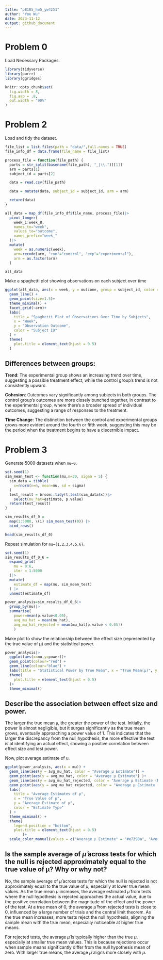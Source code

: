 ```yaml
---
title: "p8105_hw5_yw4251"
author: "You Wu"
date: 2023-11-12
output: github_document
---
```

# Problem 0
Load Necessary Packages.
```r
library(tidyverse)
library(purrr)
library(ggridges)

knitr::opts_chunk$set(
  fig.width = 8,
  fig.asp = .8,
  out.width = "90%"
)
```

# Problem 2

Load and tidy the dataset.

```r
file_list = list.files(path = "data/",full.names = TRUE)
file_info_df = data.frame(file_name = file_list)

process_file = function(file_path) {
  parts = str_split(basename(file_path), "_|\\.")[[1]]
  arm = parts[1]
  subject_id = parts[2]

  data = read.csv(file_path) 

  data = mutate(data, subject_id = subject_id, arm = arm)

  return(data)
}

all_data = map_df(file_info_df$file_name, process_file)|>
  pivot_longer(
    week_1:week_8,
    names_to="week",
    values_to="outcome",
    names_prefix="week_"
  )|>
  mutate(
    week = as.numeric(week),
    arm=recode(arm, "con"="control", "exp"="experimental"),
    arm = as.factor(arm)           
  )

all_data
```

Make a spaghetti plot showing observations on each subject over time
```r
ggplot(all_data, aes(x = week, y = outcome, group = subject_id, color = subject_id)) +
  geom_line() +
  geom_point(size=1.5)+
  theme_minimal() +
  facet_grid(~arm)+
  labs(
    title = "Spaghetti Plot of Observations Over Time by Subjects",
    x = "Week",
    y = "Observation Outcome",
    color = "Subject ID"
  ) +
  theme(
    plot.title = element_text(hjust = 0.5)
  )
```

## Differences between groups:

**Trend**: The experimental group shows an increasing trend over time, suggesting a possible treatment effect, while the control group's trend is not consistently upward.

**Cohesion**: Outcomes vary significantly among subjects in both groups. The control group's outcomes are more closely bunched together, in contrast to the experimental group, where there's a broader spread of individual outcomes, suggesting a range of responses to the treatment.

**Time Change**: The distinction between the control and experimental groups grows more evident around the fourth or fifth week, suggesting this may be the period when the treatment begins to have a discernible impact.




# Problem 3

Generate 5000 datasets when `mu=0`.
```r
set.seed(1)
sim_mean_test <- function(mu,n=30, sigma = 5) {
  sim_data = tibble(
    x=rnorm(n=n, mean=mu, sd = sigma)
  )
  test_result = broom::tidy(t.test(sim_data$x))|>
    select(mu_hat=estimate, p.value)
  return(test_result)
}

sim_results_df_0 =   
  map(1:5000, \(i) sim_mean_test(0)) |> 
  bind_rows()

head(sim_results_df_0)

```

Repeat simulation for `mu={1,2,3,4,5,6}`.
```r
set.seed(1)
sim_results_df_0_6 = 
  expand_grid(
    mu = 0:6,
    iter = 1:5000
  )|> 
  mutate(
    estimate_df = map(mu, sim_mean_test)
  ) |> 
  unnest(estimate_df)

power_analysis=sim_results_df_0_6|>
  group_by(mu)|>
  summarise(
    power=mean(p.value<0.05),
    avg_mu_hat = mean(mu_hat),
    avg_mu_hat_rejected = mean(mu_hat[p.value < 0.05])
    )

```

Make plot to show the relationship between the effect size (represented by the true value of μ) and the statistical power.

```r
power_analysis|>
  ggplot(aes(x=mu,y=power))+
  geom_point(colour="red") +
  geom_line(colour="blue") +
  labs(title = "Statistical Power by True Mean", x = "True Mean(μ)", y = "Power")+
  theme(
    plot.title = element_text(hjust = 0.5)
  )+
  theme_minimal()
```

## Describe the association between effect size and power.
The larger the true mean `μ`, the greater the power of the test.  Initially, the power is almost negligible, but it surges significantly as the true mean grows, eventually approaching a power value of 1. This indicates that the larger the discrepancy from the null hypothesis, the more effective the test is at identifying an actual effect, showing a positive correlation between effect size and test power.

Now, plot average estimate of u.

```r
ggplot(power_analysis, aes(x = mu)) +
  geom_line(aes(y = avg_mu_hat, color = "Average μ Estimate")) +
  geom_point(aes(y = avg_mu_hat, color = "Average μ Estimate") )+
  geom_line(aes(y = avg_mu_hat_rejected, color = "Average μ Estimate (Null Rejected)")) +
  geom_point(aes(y = avg_mu_hat_rejected, color = "Average μ Estimate (Null Rejected)")) +
  labs(
    title = "Average Estimates of μ", 
    x = "True Value of μ", 
    y = "Average Estimate of μ",
    color = "Estimate Type"
  ) +
  theme_minimal() +
  theme(
    legend.position = "bottom",
    plot.title = element_text(hjust = 0.5)
        )+
  scale_color_manual(values = c("Average μ Estimate" = "#e7298a", "Average μ Estimate (Null Rejected)" = "#7570b3"))
```

## Is the sample average of $\hat\mu$ across tests for which the null is rejected approximately equal to the true value of μ? Why or why not?

No, the sample average of $\hat\mu$ across tests for which the null is rejected is not approximately equal to the true value of $\mu$, especially at lower true mean values. As the true mean $\mu$ increases, the average estimated $\hat\mu$ from tests where the null hypothesis is rejected approaches the actual value, due to the positive correlation between the magnitude of the effect and the power of the test.
At a true mean of 0, the average $\hat\mu$ from rejected tests is close to 0, influenced by a large number of trials and the central limit theorem. As the true mean increases, more tests reject the null hypothesis, aligning the sample mean with the true mean, especially noticeable at higher true means.

For rejected tests, the average $\hat\mu$ is typically higher than the true $\mu$, especially at smaller true mean values. This is because rejections occur when sample means significantly differ from the null hypothesis mean of zero. With larger true means, the average $\hat\mu$ aligns more closely with $\mu$.


